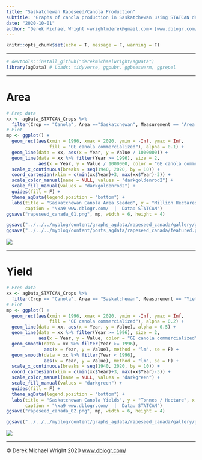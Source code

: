 ```yaml
---
title: "Saskatchewan Rapeseed/Canola Production"
subtitle: "Graphs of canola production in Saskatchewan using STATCAN data"
date: "2020-10-01"
author: "Derek Michael Wright <wrightmderek@gmail.com> [www.dblogr.com/](https://dblogr.com/) [-Image Gallery-](https://dblogr.com/graphs_agdata/rapeseed_canada/)"
---
```


```r
knitr::opts_chunk$set(echo = T, message = F, warning = F)
```

---

```r
# devtools::install_github("derekmichaelwright/agData")
library(agData) # Loads: tidyverse, ggpubr, ggbeeswarm, ggrepel
```

---

# Area

```r
# Prep data
xx <- agData_STATCAN_Crops %>% 
  filter(Crop == "Canola", Area =="Saskatchewan", Measurement == "Area seeded")
# Plot
mp <- ggplot() +
  geom_rect(aes(xmin = 1996, xmax = 2020, ymin = -Inf, ymax = Inf, 
                fill = "GE canola commercialized"), alpha = 0.1) +
  geom_line(data = xx, aes(x = Year, y = Value / 1000000)) +
  geom_line(data = xx %>% filter(Year >= 1996), size = 2,
            aes(x = Year, y = Value / 1000000, color = "GE canola commercialized")) +
  scale_x_continuous(breaks = seq(1940, 2020, by = 10)) +
  coord_cartesian(xlim = c(min(xx$Year)+3, max(xx$Year)-3)) +
  scale_color_manual(name = NULL, values = "darkgoldenrod2") +
  scale_fill_manual(values = "darkgoldenrod2") +
  guides(fill = F) +
  theme_agData(legend.position = "bottom") + 
  labs(title = "Saskatchewan Canola Area Seeded", y = "Million Hectares", x = NULL,
       caption = "\xa9 www.dblogr.com/  |  Data: STATCAN")
ggsave("rapeseed_canada_01.png", mp, width = 6, height = 4)
```

```r
ggsave("../../../myblog/content/graphs_agdata/rapeseed_canada/gallery/gallery/rapeseed_canada_01.png", mp, width = 6, height = 4)
ggsave("../../../myblog/content/posts_agdata/rapeseed_canada/featured.png", mp, width = 6, height = 4)
```

![](rapeseed_canada_01.png)

---

# Yield

```r
# Prep data
xx <- agData_STATCAN_Crops %>% 
  filter(Crop == "Canola", Area == "Saskatchewan", Measurement == "Yield")
# Plot
mp <- ggplot() +
  geom_rect(aes(xmin = 1996, xmax = 2020, ymin = -Inf, ymax = Inf, 
                fill = "GE canola commercialized"), alpha = 0.2) +
  geom_line(data = xx, aes(x = Year, y = Value), alpha = 0.5) +
  geom_line(data = xx %>% filter(Year >= 1996), size = 2,
            aes(x = Year, y = Value, color = "GE canola commercialized")) +
  geom_smooth(data = xx %>% filter(Year >= 1996), 
              aes(x = Year, y = Value), method = "lm", se = F) +
  geom_smooth(data = xx %>% filter(Year < 1996), 
              aes(x = Year, y = Value), method = "lm", se = F) +
  scale_x_continuous(breaks = seq(1940, 2020, by = 10)) +
  coord_cartesian(xlim = c(min(xx$Year)+3, max(xx$Year)-3)) +
  scale_color_manual(name = NULL, values = "darkgreen") +
  scale_fill_manual(values = "darkgreen") +
  guides(fill = F) +
  theme_agData(legend.position = "bottom") +
  labs(title = "Saskatchewan Canola Yields", y = "Tonnes / Hectare", x = NULL,
       caption = "\xa9 www.dblogr.com/  |  Data: STATCAN")
ggsave("rapeseed_canada_02.png", mp, width = 6, height = 4)
```

```r
ggsave("../../../myblog/content/graphs_agdata/rapeseed_canada/gallery/gallery/rapeseed_canada_02.png", mp, width = 6, height = 4)
```

![](rapeseed_canada_02.png)

---

&copy; Derek Michael Wright 2020 [www.dblogr.com/](https://dblogr.netlify.com/)